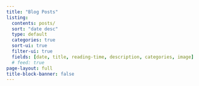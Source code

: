 ```yaml
---
title: "Blog Posts"
listing:
  contents: posts/
  sort: "date desc"
  type: default
  categories: true
  sort-ui: true
  filter-ui: true
  fields: [date, title, reading-time, description, categories, image]
  # feed: true
page-layout: full
title-block-banner: false
---
```


